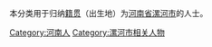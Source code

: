 {{Catnav|頁面分類|各種主題的頁面分類|依中国各省来作的分类|各地中国人|河南人}}
{{Catnav|頁面分類|人物|各國人物|中国人|各地中国人|河南人}}

本分类用于归纳[[籍贯|籍贯]]（出生地）为[[河南省|河南省]][[漯河市|漯河市]]的人士。

[[Category:河南人|Category:河南人]]
[[Category:漯河市相关人物|Category:漯河市相关人物]]